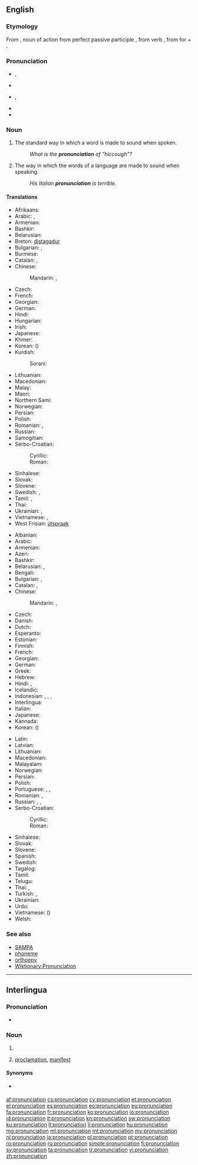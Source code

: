 {{selfref|See also [[Wiktionary:Pronunciation]]}}
==English==
{{wikipedia}}

===Etymology===
From {{etyl|la|en}} {{term|pronuntiatio|lang=la}}, noun of action from perfect passive participle {{term|pronuntiatus|lang=la}}, from verb {{term|pronuntiare||proclaim|lang=la}}, from {{term|pro-|lang=la}} for + {{term|nuntiare||announce|lang=la}}.

===Pronunciation===
* {{IPA|/pɹəˌnʌnsiˈeɪʃən/}}, {{X-SAMPA|/pr@%nVnsi"eIS@n/}}
* {{audio|en-us-pronunciation.ogg|Audio (US)}}
* {{IPA|/pɹəˌnaʊnsiˈeɪʃən/}}, {{X-SAMPA|/pr@%naUnsi"eIS@n/}} {{qualifier|nonstandard}}
* {{rhymes|eɪʃən}}
* {{hyphenation|pro|nun|ci|a|tion}}

===Noun===
{{en-noun|s|-}}

# {{context|countable}} The standard way in which a word is made to sound when spoken.
#: ''What is the '''pronunciation''' of "hiccough"?''
# {{context|uncountable}} The way in which the words of a language are made to sound when speaking.
#: ''His Italian '''pronunciation''' is terrible.''

====Translations====
{{trans-top|standard sound of a word}}
* Afrikaans: {{t+|af|uitspraak}}
* Arabic: {{t-|ar|نطق|m|tr=nuTq}}, {{t+|ar|لفظ|m|tr=lafZ}}
* Armenian: {{t-|hy|արտասանություն|tr=artasanut'yun}}
* Bashkir: {{tø|ba|әйтелеш|tr=äyteleš|sc=Cyrl}}
* Belarusian: {{t-|be|вымаўленне|n|tr=vymaŭlénne}}
* Breton: [[distagadur]] {{m}}
* Bulgarian: {{t+|bg|произношение|n|tr=proiznošénie}}, {{t+|bg|изговор|m|tr=ízgovor}}
* Burmese: {{t+|my|အသံထွက်|tr=athan dwe'|sc=Mymr}}
* Catalan: {{t-|ca|pronunciació|f}}, {{t-|ca|pronúncia|f}}
* Chinese:
*: Mandarin: {{t-|cmn|發音|sc=Hani}}, {{t-|cmn|发音|tr=fāyīn|sc=Hani}}
* Czech: {{t+|cs|výslovnost|f}}
* French: {{t+|fr|prononciation|f}}
* Georgian: {{t-|ka|წარმოთქმა|tr=carmot'k'ma|sc=Geor}}
* German: {{t+|de|Aussprache|f}}
* Hindi: {{t-|hi|उच्चारण|m|tr=uccāraṇ}}
* Hungarian: {{t+|hu|kiejtés}}
* Irish: {{t-|ga|fuaimniú|m}}
* Japanese: {{t+|ja|発音|tr=はつおん, hatsuon}}
* Khmer: {{t-|km|របៀបបន្លឺសូរ|tr=rɔbiep bɑnləə soo|sc=Khmr}}
* Korean: {{t+|ko|발음|tr=bareum|sc=Hang}} ({{t+|ko|發音|sc=Hani}})
* Kurdish:
*: Sorani: {{ku-Arab|[[گۆ کردن]]}}
{{trans-mid}}
* Lithuanian: {{t+|lt|tarimas|m}}
* Macedonian: {{t-|mk|изговор|m|tr=ízgovor}}
* Malay: {{t-|ms|sebutan}}
* Maori: {{t-|mi|whakahua}}
* Northern Sami: {{tø|se|báhkkodit}}
* Norwegian: {{t+|no|uttale|m}}
* Persian: {{t+|fa|تلفظ|tr=talaffoz}}
* Polish: {{t+|pl|wymowa|f}}
* Romanian: {{t+|ro|pronunție|f}}, {{t+|ro|pronunțare|f}}
* Russian: {{t+|ru|произношение|n|tr=proiznošénije}}
* Samogitian: {{tø|sgs|tarėms}}
* Serbo-Croatian:
*: Cyrillic: {{t-|sh|изговор|m|alt=и̏згово̄р|sc=Cyrl}}
*: Roman: {{t-|sh|izgovor|m|alt=ȉzgovōr}}
* Sinhalese: {{t+|si|උච්චාරණය|sc=Sinh}}
* Slovak: {{t-|sk|výslovnosť|f}}
* Slovene: {{t+|sl|izgovorjava|f|alt=izgovorjáva}}
* Swedish: {{t+|sv|uttal|n}}, {{t-|sv|frambörd}}
* Tamil: {{t+|ta|உச்சரிப்பு|tr=uccharippu}}, {{t|ta|பலுக்கல்|tr=alukkal|sc=Taml}}
* Thai: {{t-|th|การออกเสียง|tr=gaan-òk sĭang}}
* Ukrainian: {{t+|uk|вимова|f|tr=vymóva}}, {{t+|uk|вимовляння|tr=vymovljánnja}}
* Vietnamese: {{t-|vi|cách phát âm}}, {{t-|vi|cách đọc}}
* West Frisian: [[útspraak]]
{{trans-bottom}}

{{trans-top|way in which words are pronounced}}
* Albanian: {{t-|sq|shqiptim|m}}
* Arabic: {{t+|ar|لفظ|m|tr=lafZ}}
* Armenian: {{t-|hy|արտասանություն|tr=artasanut'yun}}
* Azeri: {{t+|az|tələffüz}}
* Bashkir: {{tø|ba|әйтелеш|tr=äyteleš|sc=Cyrl}}
* Belarusian: {{t-|be|вымаўленне|n|tr=vymaŭlénne}}, {{t-|be|вымова|f|tr=vymóva}}
* Bengali: {{t+|bn|উচ্চারণ|tr=uccarôn|sc=Beng}}
* Bulgarian: {{t+|bg|произношение|n|tr=proiznošénie}}, {{t+|bg|изговор|m|tr=ízgovor}}
* Catalan: {{t-|ca|pronunciació|f}}, {{t-|ca|pronúncia|f}}
* Chinese:
*: Mandarin: {{t-|cmn|發音|sc=Hani}}, {{t-|cmn|发音|tr=fāyīn|sc=Hani}}
* Czech: {{t+|cs|výslovnost|f}}
* Danish: {{t+|da|udtale}}
* Dutch: {{t+|nl|uitspraak|f}}
* Esperanto: {{t+|eo|prononco}}
* Estonian: {{t-|et|hääldus}}
* Finnish: {{t+|fi|ääntämys}}
* French: {{t+|fr|prononciation|f}}
* Georgian: {{t-|ka|აქცენტი|tr=ak'c'enti|sc=Geor}}
* German: {{t+|de|Aussprache|f}}
* Greek: {{t+|el|προφορά|tr=proforá}}
* Hebrew: {{t-|he|ביטוי|m|tr=bituy}}
* Hindi: {{t-|hi|उच्चारण|m|tr=uccāraṇ}}, {{t-|hi|अनुलेखन|tr=anulēkhan}}
* Icelandic: {{t+|is|framburður|m}}
* Indonesian: {{t+|id|lafal}}, {{t-|id|cara baca}}, {{t+|id|ucapan}}, {{t+|id|pengucapan}}
* Interlingua: {{t-|ia|pronunciation}}
* Italian: {{t+|it|pronuncia|f}}
* Japanese: {{t+|ja|発音|tr=はつおん, hatsuon}}
* Kannada: {{t+|kn|ಉಚ್ಚಾರಣೆ|tr=uccāraṇe|sc=Knda}}
* Korean: {{t+|ko|발음|tr=bareum|sc=Hang}} ({{t+|ko|發音|sc=Hani}})
{{trans-mid}}
* Latin: {{t-|la|pronuntiatio|f|alt=prōnuntiātiō}}
* Latvian: {{t-|lv|izruna}}
* Lithuanian: {{t+|lt|tarimas|m}}
* Macedonian: {{t-|mk|изговор|m|tr=ízgovor}}
* Malayalam: {{t+|ml|ഉച്ചാരണം|tr=uccāraṇaṁ|sc=Mlym}}
* Norwegian: {{t+|no|uttale|m}}
* Persian: {{t+|fa|تلفظ|tr=talaffoz}}
* Polish: {{t+|pl|wymowa|f}}
* Portuguese: {{t+|pt|pronúncia}}, {{t+|pt|pronunciação|f}}, {{t-|pt|prolação|f}}
* Romanian: {{t+|ro|pronunție}}, {{t+|ro|pronunțare|f}}
* Russian: {{t+|ru|произношение|n|tr=proiznošénije}}, {{t+|ru|выговор|m|tr=výgovor}}, {{t+|ru|акцент|m|tr=akcént}}
* Serbo-Croatian:
*: Cyrillic: {{t-|sh|изговор|m|alt=и̏згово̄р|sc=Cyrl}}
*: Roman: {{t-|sh|izgovor|m|alt=ȉzgovōr}}
* Sinhalese: {{t+|si|උච්චාරණය|sc=Sinh}}
* Slovak: {{t-|sk|výslovnosť|f}}
* Slovene: {{t+|sl|izgovorjava|f|alt=izgovorjáva}}
* Spanish: {{t+|es|pronunciación|f}}
* Swedish: {{t+|sv|uttal}}
* Tagalog: {{t+|tl|pagbigkas}}
* Tamil: {{t+|ta|உச்சரிப்பு|tr=uccharippu}}
* Telugu: {{t-|te|ఉచ్ఛారణ|tr=ucchāraṇa}}
* Thai: {{t-|th|เสียงอ่าน|tr=sĭang-àan}}, {{t-|th|การออกเสียง|tr=gaan-òk sĭang}}
* Turkish: {{t-|tr|sesletim}}, {{t+|tr|telaffuz}}
* Ukrainian: {{t+|uk|вимова|f|tr=vymóva}}
* Urdu: {{t-|ur|تلفظ|tr=talaffoz}}
* Vietnamese: {{t+|vi|phát âm}} ({{t-|vi|發音|sc=Hani}})
* Welsh: {{t+|cy|cynaniad}}
{{trans-bottom}}

===See also===
* [[SAMPA]]
* [[phoneme]]
* [[orthoepy]]
* [[Wiktionary:Pronunciation]]

----

==Interlingua==

===Pronunciation===
* {{IPA|/pronuntsja'tsjon/|lang=ia}}

===Noun===
{{ia-noun|pl=pronunciationes}}

# {{l|en|pronunciation}}
# {{l|en|pronunciation}} [[proclamation]], [[manifest]]

====Synonyms====
* {{sense|proclamation}} {{l|ia|pronunciamento}}

[[af:pronunciation]]
[[cs:pronunciation]]
[[cy:pronunciation]]
[[et:pronunciation]]
[[el:pronunciation]]
[[es:pronunciation]]
[[eo:pronunciation]]
[[eu:pronunciation]]
[[fa:pronunciation]]
[[fr:pronunciation]]
[[ko:pronunciation]]
[[io:pronunciation]]
[[id:pronunciation]]
[[it:pronunciation]]
[[kn:pronunciation]]
[[sw:pronunciation]]
[[ku:pronunciation]]
[[lt:pronunciation]]
[[li:pronunciation]]
[[hu:pronunciation]]
[[mg:pronunciation]]
[[ml:pronunciation]]
[[mt:pronunciation]]
[[my:pronunciation]]
[[nl:pronunciation]]
[[ja:pronunciation]]
[[pl:pronunciation]]
[[pt:pronunciation]]
[[ro:pronunciation]]
[[ru:pronunciation]]
[[simple:pronunciation]]
[[fi:pronunciation]]
[[sv:pronunciation]]
[[ta:pronunciation]]
[[tr:pronunciation]]
[[vi:pronunciation]]
[[zh:pronunciation]]